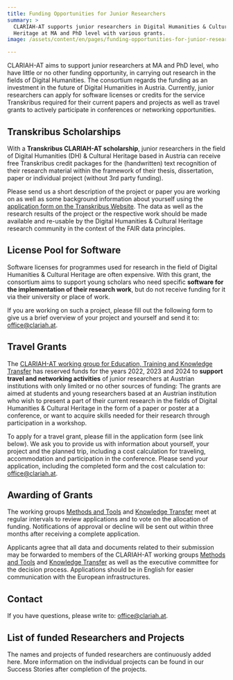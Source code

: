 ```yaml
---
title: Funding Opportunities for Junior Researchers
summary: >
  CLARIAH-AT supports junior researchers in Digital Humanities & Cultural
  Heritage at MA and PhD level with various grants.
image: /assets/content/en/pages/funding-opportunities-for-junior-researcher/image.jpg

---
```


CLARIAH-AT aims to support junior researchers at MA and PhD level, who have little or no other funding opportunity, in carrying out research in the fields of Digital Humanities. The consortium regards the funding as an investment in the future of Digital Humanities in Austria. Currently, junior researchers can apply for software licenses or credits for the service Transkribus required for their current papers and projects as well as travel grants to actively participate in conferences or networking opportunities.

## Transkribus Scholarships

With a **Transkribus CLARIAH-AT scholarship**, junior researchers in the field of Digital Humanities (DH) & Cultural Heritage based in Austria can receive free Transkribus credit packages for the (handwritten) text recognition of their research material within the framework of their thesis, dissertation, paper or individual project (without 3rd party funding).

Please send us a short description of the project or paper you are working on as well as some background information about yourself using the [application form on the Transkribus Website](https://readcoop.eu/transkribus/scholarship/clariah/). The data as well as the research results of the project or the respective work should be made available and re-usable by the Digital Humanities & Cultural Heritage research community in the context of the FAIR data principles.

<LinkButton label="Apply for CLARIAH-AT Transkibus Scholarship" href="https://readcoop.eu/transkribus/scholarship/clariah/" />

## License Pool for Software

Software licenses for programmes used for research in the field of Digital Humanities & Cultural Heritage are often expensive. With this grant, the consortium aims to support young scholars who need specific **software for the implementation of their research work**, but do not receive funding for it via their university or place of work.

If you are working on such a project, please fill out the following form to give us a brief overview of your project and yourself and send it to: [office@clariah.at](mailto:office@clariah.at).

<DownloadButton label="Download Application Form for Software" href="/assets/content/en/pages/funding-opportunities-for-junior-researcher/aktualisiert_formular_lizenzpool_clariah_at.docx" />

## Travel Grants

The [CLARIAH-AT working group for Education, Training and Knowledge Transfer](/the-clariah-at-working-groups/#education-training-and-knowledge-transfer) has reserved funds for the years 2022, 2023 and 2024 to **support travel and networking activities** of junior researchers at Austrian institutions with only limited or no other sources of funding: The grants are aimed at students and young researchers based at an Austrian institution who wish to present a part of their current research in the fields of Digital Humanities & Cultural Heritage in the form of a paper or poster at a conference, or want to acquire skills needed for their research through participation in a workshop.

To apply for a travel grant, please fill in the application form (see link below). We ask you to provide us with information about yourself, your project and the planned trip, including a cost calculation for traveling, accommodation and participation in the conference. Please send your application, including the completed form and the cost calculation to: [office@clariah.at](mailto:office@clariah.at).

<DownloadButton label="Download Application Form for Travel Grants" href="/assets/content/en/pages/funding-opportunities-for-junior-researcher/aktualisiert_clariah-at_travelgrants.docx" />

## Awarding of Grants

The working groups [Methods and Tools](/the-clariah-at-working-groups/#methods-and-tools) and [Knowledge Transfer](/the-clariah-at-working-groups/#education-training-and-knowledge-transfer) meet at regular intervals to review applications and to vote on the allocation of funding. Notifications of approval or decline will be sent out within three months after receiving a complete application.

Applicants agree that all data and documents related to their submission may be forwarded to members of the CLARIAH-AT working groups [Methods and Tools](/the-clariah-at-working-groups/#methods-and-tools) and [Knowledge Transfer](/the-clariah-at-working-groups/#education-training-and-knowledge-transfer) as well as the executive committee for the decision process. Applications should be in English for easier communication with the European infrastructures.

## Contact

If you have questions, please write to: [office@clariah.at](mailto:office@clariah.at).

## List of funded Researchers and Projects

The names and projects of funded researchers are continuously added here. More information on the individual projects can be found in our Success Stories after completion of the projects.
